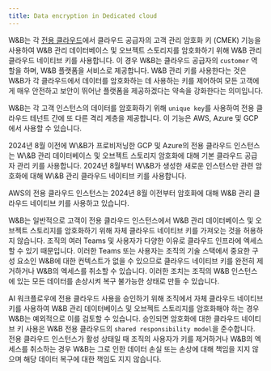 ```yaml
---
title: Data encryption in Dedicated cloud
---
```


W\&B는 각 [전용 클라우드](/ko/platform/hosting/hosting-options/dedicated_cloud)에서 클라우드 공급자의 고객 관리 암호화 키 (CMEK) 기능을 사용하여 W\&B 관리 데이터베이스 및 오브젝트 스토리지를 암호화하기 위해 W\&B 관리 클라우드 네이티브 키를 사용합니다. 이 경우 W\&B는 클라우드 공급자의 `customer` 역할을 하며, W\&B 플랫폼을 서비스로 제공합니다. W\&B 관리 키를 사용한다는 것은 W\&B가 각 클라우드에서 데이터를 암호화하는 데 사용하는 키를 제어하여 모든 고객에게 매우 안전하고 보안이 뛰어난 플랫폼을 제공하겠다는 약속을 강화한다는 의미입니다.

W\&B는 각 고객 인스턴스의 데이터를 암호화하기 위해 `unique key`를 사용하여 전용 클라우드 테넌트 간에 또 다른 격리 계층을 제공합니다. 이 기능은 AWS, Azure 및 GCP에서 사용할 수 있습니다.

<Note>
2024년 8월 이전에 W\&B가 프로비저닝한 GCP 및 Azure의 전용 클라우드 인스턴스는 W\&B 관리 데이터베이스 및 오브젝트 스토리지 암호화에 대해 기본 클라우드 공급자 관리 키를 사용합니다. 2024년 8월부터 W\&B가 생성한 새로운 인스턴스만 관련 암호화에 대해 W\&B 관리 클라우드 네이티브 키를 사용합니다.

AWS의 전용 클라우드 인스턴스는 2024년 8월 이전부터 암호화에 대해 W\&B 관리 클라우드 네이티브 키를 사용하고 있습니다.
</Note>

W\&B는 일반적으로 고객이 전용 클라우드 인스턴스에서 W\&B 관리 데이터베이스 및 오브젝트 스토리지를 암호화하기 위해 자체 클라우드 네이티브 키를 가져오는 것을 허용하지 않습니다. 조직의 여러 Teams 및 사용자가 다양한 이유로 클라우드 인프라에 엑세스할 수 있기 때문입니다. 이러한 Teams 또는 사용자는 조직의 기술 스택에서 중요한 구성 요소인 W\&B에 대한 컨텍스트가 없을 수 있으므로 클라우드 네이티브 키를 완전히 제거하거나 W\&B의 엑세스를 취소할 수 있습니다. 이러한 조치는 조직의 W\&B 인스턴스에 있는 모든 데이터를 손상시켜 복구 불가능한 상태로 만들 수 있습니다.

AI 워크플로우에 전용 클라우드 사용을 승인하기 위해 조직에서 자체 클라우드 네이티브 키를 사용하여 W\&B 관리 데이터베이스 및 오브젝트 스토리지를 암호화해야 하는 경우 W\&B는 예외적으로 이를 검토할 수 있습니다. 승인되면 암호화에 대한 클라우드 네이티브 키 사용은 W\&B 전용 클라우드의 `shared responsibility model`을 준수합니다. 전용 클라우드 인스턴스가 활성 상태일 때 조직의 사용자가 키를 제거하거나 W\&B의 엑세스를 취소하는 경우 W\&B는 그로 인한 데이터 손실 또는 손상에 대해 책임을 지지 않으며 해당 데이터 복구에 대한 책임도 지지 않습니다.

